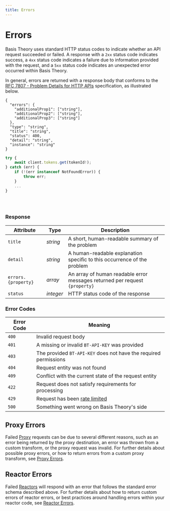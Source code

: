 ```yaml
---
title: Errors
---
```



# Errors

Basis Theory uses standard HTTP status codes to indicate whether an API request succeeded or failed.
A response with a `2xx` status code indicates success, a `4xx` status code indicates a failure due to information provided with the request,
and a `5xx` status code indicates an unexpected error occurred within Basis Theory.

In general, errors are returned with a response body that conforms to the
[RFC 7807 - Problem Details for HTTP APIs](https://datatracker.ietf.org/doc/html/rfc7807) specification, as illustrated below.

<Tabs className="bt-tabs" groupId="languages">
  <TabItem value="shell" label="cURL">

```shell showLineNumbers
{
  "errors": {
    "additionalProp1": ["string"],
    "additionalProp2": ["string"],
    "additionalProp3": ["string"]
  },
  "type": "string",
  "title": "string",
  "status": 400,
  "detail": "string",
  "instance": "string"
}
```

  </TabItem>
  <TabItem value="javascript" label="JavaScript">

```javascript showLineNumbers
try {
    await client.tokens.get(tokenId!);
} catch (err) {
    if (!(err instanceof NotFoundError)) {
        throw err;
    }
    ...
}
```

  </TabItem>
  <TabItem value="csharp" label="C#">

```csharp showLineNumbers

```

  </TabItem>
  <TabItem value="python" label="Python">

```python showLineNumbers

```

  </TabItem>
  <TabItem value="go" label="Go">

```go showLineNumbers

```

  </TabItem>
</Tabs>

### Response

| Attribute           | Type      | Description                                                                 |
|---------------------|-----------|-----------------------------------------------------------------------------|
| `title`             | _string_  | A short, human-readable summary of the problem                              |
| `detail`            | _string_  | A human-readable explanation specific to this occurrence of the problem     |
| `errors.{property}` | _array_   | An array of human readable error messages returned per request `{property}` |
| `status`            | _integer_ | HTTP status code of the response                                            |

### Error Codes

| Error Code | Meaning                                                          |
|------------|------------------------------------------------------------------|
| `400`      | Invalid request body                                             |
| `401`      | A missing or invalid `BT-API-KEY` was provided                   |
| `403`      | The provided `BT-API-KEY` does not have the required permissions |
| `404`      | Request entity was not found                                     |
| `409`      | Conflict with the current state of the request entity            |
| `422`      | Request does not satisfy requirements for processing             |
| `429`      | Request has been [rate limited](#limits)                         |
| `500`      | Something went wrong on Basis Theory's side                      |

## Proxy Errors

Failed [Proxy](/docs/api/proxies) requests can be due to several different reasons, such as an error being returned
by the proxy destination, an error was thrown from a custom transform, or the proxy request was invalid.
For further details about possible proxy errors, or how to return errors from a custom proxy transform, see [Proxy Errors](/docs/api/proxies/proxy-errors).

## Reactor Errors

Failed [Reactors](/docs/concepts/what-are-reactors) will respond with an error that follows the standard error schema described above.
For further details about how to return custom errors of reactor errors, or best practices around handling errors within your reactor code,
see [Reactor Errors](/docs/api/reactors/reactor-errors).

